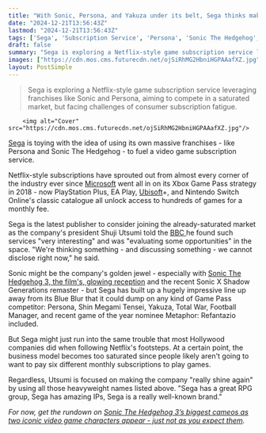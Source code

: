 ```yaml
---
title: "With Sonic, Persona, and Yakuza under its belt, Sega thinks making a subscription service like Xbox Game Pass would be 'very interesting'"
date: "2024-12-21T13:56:43Z"
lastmod: "2024-12-21T13:56:43Z"
tags: ['Sega', 'Subscription Service', 'Persona', 'Sonic The Hedgehog', 'Game Pass', 'RPG', 'Video Games', 'Business Model']
draft: false
summary: "Sega is exploring a Netflix-style game subscription service leveraging franchises like Sonic and Persona, aiming to compete in a saturated market, but facing challenges of consumer subscription fatigue."
images: ["https://cdn.mos.cms.futurecdn.net/ojSiRhMG2HbniHGPAAafXZ.jpg"]
layout: PostSimple
---
```

> Sega is exploring a Netflix-style game subscription service leveraging franchises like Sonic and Persona, aiming to compete in a saturated market, but facing challenges of consumer subscription fatigue.


        <img alt="Cover" src="https://cdn.mos.cms.futurecdn.net/ojSiRhMG2HbniHGPAAafXZ.jpg"/>
        
[Sega](https://www.gamesradar.com/tag/sega/) is toying with the idea of using its own massive franchises - like Persona and Sonic The Hedgehog - to fuel a video game subscription service.

Netflix-style subscriptions have sprouted out from almost every corner of the industry ever since [Microsoft](https://www.gamesradar.com/tag/microsoft/) went all in on its Xbox Game Pass strategy in 2018 - now PlayStation Plus, EA Play, [Ubisoft](https://www.gamesradar.com/tag/ubisoft/)+, and Nintendo Switch Online's classic catalogue all unlock access to hundreds of games for a monthly fee. 

Sega is the latest publisher to consider joining the already-saturated market as the company's president Shuji Utsumi told the [BBC ](https://www.bbc.co.uk/news/articles/ckgnj7e8028o)he found such services "very interesting" and was "evaluating some opportunities" in the space. "We're thinking something - and discussing something - we cannot disclose right now," he said.

Sonic might be the company's golden jewel - especially with [Sonic The Hedgehog 3, the film's, glowing reception](https://www.gamesradar.com/entertainment/family-movies/sonic-3-is-the-second-highest-rated-video-game-movie-on-rotten-tomatoes-and-whats-in-first-place-may-surprise-you/) and the recent Sonic X Shadow Generations remaster - but Sega has built up a hugely impressive line up away from its Blue Blur that it could dump on any kind of Game Pass competitor: Persona, Shin Megami Tensei, Yakuza, Total War, Football Manager, and recent game of the year nominee Metaphor: Refantazio included. 

But Sega might just run into the same trouble that most Hollywood companies did when following Netflix's footsteps. At a certain point, the business model becomes too saturated since people likely aren't going to want to pay six different monthly subscriptions to play games.

Regardless, Utsumi is focused on making the company "really shine again" by using all those heavyweight names listed above. "Sega has a great RPG group, Sega has amazing IPs, Sega is a really well-known brand."

*For now, get the rundown on *[<em>Sonic The Hedgehog 3’s biggest cameos as two iconic video game characters appear - just not as you expect them</em>](https://www.gamesradar.com/entertainment/family-movies/sonic-3-cameos-amy-rose-metal-sonic/)*.* 
        